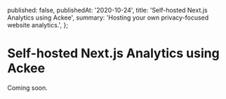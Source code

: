   published: false,
  publishedAt: '2020-10-24',
  title: 'Self-hosted Next.js Analytics using Ackee',
  summary: 'Hosting your own privacy-focused website analytics.',
};


<NextSeo title={meta.title} description={meta.description} />

# Self-hosted Next.js Analytics using Ackee

Coming soon.
